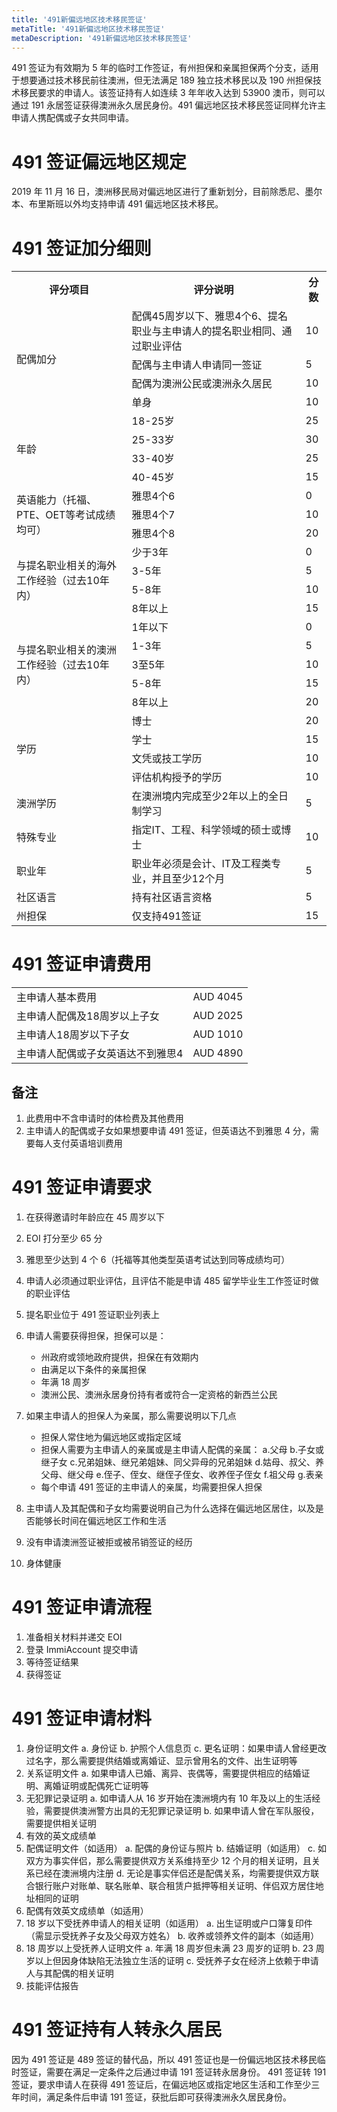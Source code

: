 ```yaml
---
title: '491新偏远地区技术移民签证'
metaTitle: '491新偏远地区技术移民签证'
metaDescription: '491新偏远地区技术移民签证'
---
```


491 签证为有效期为 5 年的临时工作签证，有州担保和亲属担保两个分支，适用于想要通过技术移民前往澳洲，但无法满足 189 独立技术移民以及 190 州担保技术移民要求的申请人。该签证持有人如连续 3 年年收入达到 53900 澳币，则可以通过 191 永居签证获得澳洲永久居民身份。491 偏远地区技术移民签证同样允许主申请人携配偶或子女共同申请。

# 491 签证偏远地区规定

2019 年 11 月 16 日，澳洲移民局对偏远地区进行了重新划分，目前除悉尼、墨尔本、布里斯班以外均支持申请 491 偏远地区技术移民。

# 491 签证加分细则

<table className="table table-striped table-bordered">
  <tbody>
    <tr>
      <th>
        <div>评分项目</div>
      </th>
      <th>
        <div>评分说明</div>
      </th>
      <th>
        <div>分数</div>
      </th>
    </tr>
    <tr>
      <td rowspan="4">
        <div>配偶加分</div>
      </td>
      <td>
        <div>配偶45周岁以下、雅思4个6、提名职业与主申请人的提名职业相同、通过职业评估</div>
      </td>
      <td>
        <div>10</div>
      </td>
    </tr>
    <tr>
      <td>
        <div>配偶与主申请人申请同一签证</div>
      </td>
      <td>
        <div>5</div>
      </td>
    </tr>
    <tr>
      <td>
        <div>配偶为澳洲公民或澳洲永久居民</div>
      </td>
      <td>
        <div>10</div>
      </td>
    </tr>
    <tr>
      <td>
        <div>单身</div>
      </td>
      <td>
        <div>10</div>
      </td>
    </tr>
    <tr>
      <td rowspan="4">
        <div>年龄</div>
      </td>
      <td>
        <div>18-25岁</div>
      </td>
      <td>
        <div>25</div>
      </td>
    </tr>
    <tr>
      <td>
        <div>25-33岁</div>
      </td>
      <td>
        <div>30</div>
      </td>
    </tr>
    <tr>
      <td>
        <div>33-40岁</div>
      </td>
      <td>
        <div>25</div>
      </td>
    </tr>
    <tr>
      <td>
        <div>40-45岁</div>
      </td>
      <td>
        <div>15</div>
      </td>
    </tr>
    <tr>
      <td rowspan="3">
        <div>英语能力（托福、PTE、OET等考试成绩均可）</div>
      </td>
      <td>
        <div>雅思4个6</div>
      </td>
      <td>
        <div>0</div>
      </td>
    </tr>
    <tr>
      <td>
        <div>雅思4个7</div>
      </td>
      <td>
        <div>10</div>
      </td>
    </tr>
    <tr>
      <td>
        <div>雅思4个8</div>
      </td>
      <td>
        <div>20</div>
      </td>
    </tr>
    <tr>
      <td rowspan="4">
        <div>与提名职业相关的海外工作经验（过去10年内）</div>
      </td>
      <td>
        <div>少于3年</div>
      </td>
      <td>
        <div>0</div>
      </td>
    </tr>
    <tr>
      <td>
        <div>3-5年</div>
      </td>
      <td>
        <div>5</div>
      </td>
    </tr>
    <tr>
      <td>
        <div>5-8年</div>
      </td>
      <td>
        <div>10</div>
      </td>
    </tr>
    <tr>
      <td>
        <div>8年以上</div>
      </td>
      <td>
        <div>15</div>
      </td>
    </tr>
    <tr>
      <td rowspan="5">
        <div>与提名职业相关的澳洲工作经验（过去10年内）</div>
      </td>
      <td>
        <div>1年以下</div>
      </td>
      <td>
        <div>0</div>
      </td>
    </tr>
    <tr>
      <td>
        <div>1-3年</div>
      </td>
      <td>
        <div>5</div>
      </td>
    </tr>
    <tr>
      <td>
        <div>3至5年</div>
      </td>
      <td>
        <div>10</div>
      </td>
    </tr>
    <tr>
      <td>
        <div>5-8年</div>
      </td>
      <td>
        <div>15</div>
      </td>
    </tr>
    <tr>
      <td>
        <div>8年以上</div>
      </td>
      <td>
        <div>20</div>
      </td>
    </tr>
    <tr>
      <td rowspan="4">
        <div>学历</div>
      </td>
      <td>
        <div>博士</div>
      </td>
      <td>
        <div>20</div>
      </td>
    </tr>
    <tr>
      <td>
        <div>学士</div>
      </td>
      <td>
        <div>15</div>
      </td>
    </tr>
    <tr>
      <td>
        <div>文凭或技工学历</div>
      </td>
      <td>
        <div>10</div>
      </td>
    </tr>
    <tr>
      <td>
        <div>评估机构授予的学历</div>
      </td>
      <td>
        <div>10</div>
      </td>
    </tr>
    <tr>
      <td>
        <div>澳洲学历</div>
      </td>
      <td>
        <div>在澳洲境内完成至少2年以上的全日制学习</div>
      </td>
      <td>
        <div>5</div>
      </td>
    </tr>
    <tr>
      <td>
        <div>特殊专业</div>
      </td>
      <td>
        <div>指定IT、工程、科学领域的硕士或博士</div>
      </td>
      <td>
        <div>10</div>
      </td>
    </tr>
    <tr>
      <td>
        <div>职业年</div>
      </td>
      <td>
        <div>职业年必须是会计、IT及工程类专业，并且至少12个月</div>
      </td>
      <td>
        <div>5</div>
      </td>
    </tr>
    <tr>
      <td>
        <div>社区语言</div>
      </td>
      <td>
        <div>持有社区语言资格</div>
      </td>
      <td>
        <div>5</div>
      </td>
    </tr>
    <tr>
      <td>
        <div>州担保</div>
      </td>
      <td>
        <div>仅支持491签证</div>
      </td>
      <td>
        <div>15</div>
      </td>
    </tr>
  </tbody>
</table>

# 491 签证申请费用

<table className="table table-striped table-bordered">
  <tbody>
    <tr>
      <td>
        <div>主申请人基本费用</div>
      </td>
      <td>
        <div>AUD 4045</div>
      </td>
    </tr>
    <tr>
      <td>
        <div>主申请人配偶及18周岁以上子女</div>
      </td>
      <td>
        <div>AUD 2025</div>
      </td>
    </tr>
    <tr>
      <td>
        <div>主申请人18周岁以下子女</div>
      </td>
      <td>
        <div>AUD 1010</div>
      </td>
    </tr>
    <tr>
      <td>
        <div>主申请人配偶或子女英语达不到雅思4</div>
      </td>
      <td>
        <div>AUD 4890</div>
      </td>
    </tr>
  </tbody>
</table>

## 备注

1. 此费用中不含申请时的体检费及其他费用
2. 主申请人的配偶或子女如果想要申请 491 签证，但英语达不到雅思 4 分，需要每人支付英语培训费用

# 491 签证申请要求

1. 在获得邀请时年龄应在 45 周岁以下
2. EOI 打分至少 65 分
3. 雅思至少达到 4 个 6（托福等其他类型英语考试达到同等成绩均可）
4. 申请人必须通过职业评估，且评估不能是申请 485 留学毕业生工作签证时做的职业评估
5. 提名职业位于 491 签证职业列表上
6. 申请人需要获得担保，担保可以是：

   - 州政府或领地政府提供，担保在有效期内
   - 由满足以下条件的亲属担保
   - 年满 18 周岁
   - 澳洲公民、澳洲永居身份持有者或符合一定资格的新西兰公民

7. 如果主申请人的担保人为亲属，那么需要说明以下几点

   - 担保人常住地为偏远地区或指定区域
   - 担保人需要为主申请人的亲属或是主申请人配偶的亲属：
     a.父母
     b.子女或继子女
     c.兄弟姐妹、继兄弟姐妹、同父异母的兄弟姐妹
     d.姑母、叔父、养父母、继父母
     e.侄子、侄女、继侄子侄女、收养侄子侄女
     f.祖父母
     g.表亲
   - 每个申请 491 签证的主申请人的亲属，均需要担保人担保

8. 主申请人及其配偶和子女均需要说明自己为什么选择在偏远地区居住，以及是否能够长时间在偏远地区工作和生活
9. 没有申请澳洲签证被拒或被吊销签证的经历
10. 身体健康

# 491 签证申请流程

1. 准备相关材料并递交 EOI
2. 登录 ImmiAccount 提交申请
3. 等待签证结果
4. 获得签证

# 491 签证申请材料

1. 身份证明文件
   a. 身份证
   b. 护照个人信息页
   c. 更名证明：如果申请人曾经更改过名字，那么需要提供结婚或离婚证、显示曾用名的文件、出生证明等
2. 关系证明文件
   a. 如果申请人已婚、离异、丧偶等，需要提供相应的结婚证明、离婚证明或配偶死亡证明等
3. 无犯罪记录证明
   a. 如申请人从 16 岁开始在澳洲境内有 10 年及以上的生活经验，需要提供澳洲警方出具的无犯罪记录证明
   b. 如果申请人曾在军队服役，需要提供相关证明
4. 有效的英文成绩单
5. 配偶证明文件（如适用）
   a. 配偶的身份证与照片
   b. 结婚证明（如适用）
   c. 如双方为事实伴侣，那么需要提供双方关系维持至少 12 个月的相关证明，且关系已经在澳洲境内注册
   d. 无论是事实伴侣还是配偶关系，均需要提供双方联合银行账户对账单、联名账单、联合租赁户抵押等相关证明、伴侣双方居住地址相同的证明
6. 配偶有效英文成绩单（如适用）
7. 18 岁以下受抚养申请人的相关证明（如适用）
   a. 出生证明或户口簿复印件（需显示受抚养子女及父母双方姓名）
   b. 收养或领养文件的副本（如适用）
8. 18 周岁以上受抚养人证明文件
   a. 年满 18 周岁但未满 23 周岁的证明
   b. 23 周岁以上但因身体缺陷无法独立生活的证明
   c. 受抚养子女在经济上依赖于申请人与其配偶的相关证明
9. 技能评估报告

# 491 签证持有人转永久居民

因为 491 签证是 489 签证的替代品，所以 491 签证也是一份偏远地区技术移民临时签证，需要在满足一定条件之后通过申请 191 签证转永居身份。
491 签证转 191 签证，要求申请人在获得 491 签证后，在偏远地区或指定地区生活和工作至少三年时间，满足条件后申请 191 签证，获批后即可获得澳洲永久居民身份。
